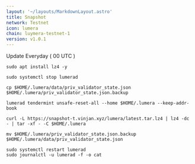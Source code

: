 ```yaml
---
layout: '~/layouts/MarkdownLayout.astro'
title: Snapshot
network: Testnet
icon: lumera
chain: luymera-testnet-1
version: v1.0.1
---
```

Update Everyday ( 00 UTC )

```
sudo apt install lz4 -y
```
```
sudo systemctl stop lumerad
```
```
cp $HOME/.lumera/data/priv_validator_state.json $HOME/.lumera/priv_validator_state.json.backup
```
```
lumerad tendermint unsafe-reset-all --home $HOME/.lumera --keep-addr-book
```
```
curl -L https://snapshot-t.vinjan.xyz/lumera/latest.tar.lz4 | lz4 -dc - | tar -xf - -C $HOME/.lumera
```
```
mv $HOME/.lumera/priv_validator_state.json.backup $HOME/.lumera/data/priv_validator_state.json
```
```
sudo systemctl restart lumerad
sudo journalctl -u lumerad -f -o cat
```
